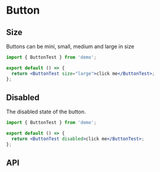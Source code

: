 # Button

## Size

Buttons can be mini, small, medium and large in size

```jsx
import { ButtonTest } from 'demo';

export default () => {
  return <ButtonTest size="large">click me</ButtonTest>;
};
```

## Disabled

The disabled state of the button.

```jsx
import { ButtonTest } from 'demo';

export default () => {
  return <ButtonTest disabled>click me</ButtonTest>;
};
```

## API

<API moduleName="Button" en />
